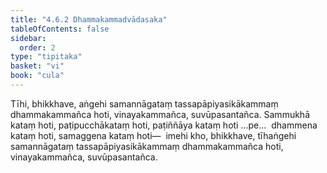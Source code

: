 ```yaml
---
title: "4.6.2 Dhammakammadvādasaka"
tableOfContents: false
sidebar:
  order: 2
type: "tipitaka"
basket: "vi"
book: "cula"
---
```



<DynamicBreadcrumb />

<Division number="209" book="cula" bookNo="4" page="206">

<Paragraph number="862" book="cula">
Tīhi, bhikkhave, aṅgehi samannāgataṃ tassapāpiyasikākammaṃ dhammakammañca hoti, vinayakammañca, suvūpasantañca. Sammukhā kataṃ hoti, paṭipucchākataṃ hoti, paṭiññāya kataṃ hoti …pe…  dhammena kataṃ hoti, samaggena kataṃ hoti—  imehi kho, bhikkhave, tīhaṅgehi samannāgataṃ tassapāpiyasikākammaṃ dhammakammañca hoti, vinayakammañca, suvūpasantañca.
</Paragraph>
</Division>